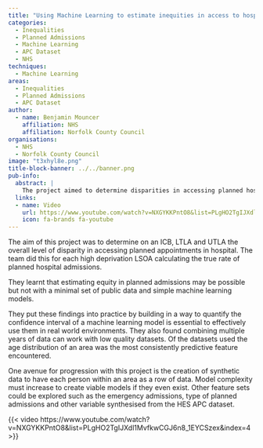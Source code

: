 ```yaml
---
title: "Using Machine Learning to estimate inequities in access to hospital procedures"
categories:
  - Inequalities
  - Planned Admissions
  - Machine Learning
  - APC Dataset
  - NHS
techniques:
  - Machine Learning
areas:
  - Inequalities
  - Planned Admissions
  - APC Dataset
author:
  - name: Benjamin Mouncer
    affiliation: NHS
    affiliation: Norfolk County Council
organisations:
  - NHS
  - Norfolk County Council
image: "t3xhyl8e.png"
title-block-banner: ../../banner.png
pub-info:
  abstract: |
    The project aimed to determine disparities in accessing planned hospital appointments by calculating true admission rates for high deprivation areas. They found that minimal public data and simple models were insufficient. Future work includes creating synthetic data and exploring additional features like emergency admissions.
  links:
  - name: Video
    url: https://www.youtube.com/watch?v=NXGYKKPntO8&list=PLgHO2TgIJXdl1MvfkwCGJ6n8_1EYCSzex&index=4
    icon: fa-brands fa-youtube
---
```


The aim of this project was to determine on an ICB, LTLA and UTLA the overall level of disparity in accessing planned appointments in hospital. The team did this for each high deprivation LSOA calculating the true rate of planned hospital admissions.

They learnt that estimating equity in planned admissions may be possible but not with a minimal set of public data and simple machine learning models.

They put these findings into practice by building in a way to quantify the confidence interval of a machine learning model is essential to effectively use them in real world environments. They also found combining multiple years of data can work with low quality datasets. Of the datasets used the age distribution of an area was the most consistently predictive feature encountered.

One avenue for progression with this project is the creation of synthetic data to have each person within an area as a row of data. Model complexity must increase to create viable models if they even exist. Other feature sets could be explored such as the emergency admissions, type of planned admissions and other variable synthesised from the HES APC dataset.

{{< video https://www.youtube.com/watch?v=NXGYKKPntO8&list=PLgHO2TgIJXdl1MvfkwCGJ6n8_1EYCSzex&index=4 >}}
